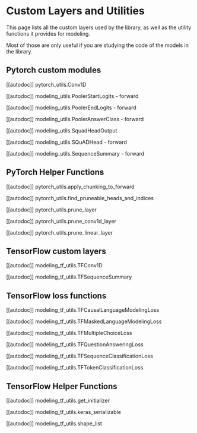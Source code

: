 <!--Copyright 2020 The HuggingFace Team. All rights reserved.

Licensed under the Apache License, Version 2.0 (the "License"); you may not use this file except in compliance with
the License. You may obtain a copy of the License at

http://www.apache.org/licenses/LICENSE-2.0

Unless required by applicable law or agreed to in writing, software distributed under the License is distributed on
an "AS IS" BASIS, WITHOUT WARRANTIES OR CONDITIONS OF ANY KIND, either express or implied. See the License for the
specific language governing permissions and limitations under the License.
-->

# Custom Layers and Utilities

This page lists all the custom layers used by the library, as well as the utility functions it provides for modeling.

Most of those are only useful if you are studying the code of the models in the library.


## Pytorch custom modules

[[autodoc]] pytorch_utils.Conv1D

[[autodoc]] modeling_utils.PoolerStartLogits
    - forward

[[autodoc]] modeling_utils.PoolerEndLogits
    - forward

[[autodoc]] modeling_utils.PoolerAnswerClass
    - forward

[[autodoc]] modeling_utils.SquadHeadOutput

[[autodoc]] modeling_utils.SQuADHead
    - forward

[[autodoc]] modeling_utils.SequenceSummary
    - forward

## PyTorch Helper Functions

[[autodoc]] pytorch_utils.apply_chunking_to_forward

[[autodoc]] pytorch_utils.find_pruneable_heads_and_indices

[[autodoc]] pytorch_utils.prune_layer

[[autodoc]] pytorch_utils.prune_conv1d_layer

[[autodoc]] pytorch_utils.prune_linear_layer

## TensorFlow custom layers

[[autodoc]] modeling_tf_utils.TFConv1D

[[autodoc]] modeling_tf_utils.TFSequenceSummary

## TensorFlow loss functions

[[autodoc]] modeling_tf_utils.TFCausalLanguageModelingLoss

[[autodoc]] modeling_tf_utils.TFMaskedLanguageModelingLoss

[[autodoc]] modeling_tf_utils.TFMultipleChoiceLoss

[[autodoc]] modeling_tf_utils.TFQuestionAnsweringLoss

[[autodoc]] modeling_tf_utils.TFSequenceClassificationLoss

[[autodoc]] modeling_tf_utils.TFTokenClassificationLoss

## TensorFlow Helper Functions

[[autodoc]] modeling_tf_utils.get_initializer

[[autodoc]] modeling_tf_utils.keras_serializable

[[autodoc]] modeling_tf_utils.shape_list
